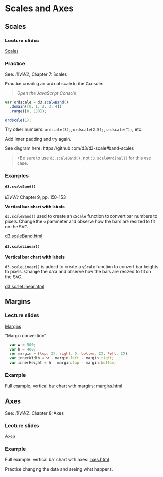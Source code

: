 # Scales and Axes <i class="fa fa-arrows"></i>

## Scales

### Lecture slides <i class="fa fa-television"></i>
 
[Scales](pdfs/scales.pdf){target="_blank"}

### Practice

See: *IDVW2*, Chapter 7: Scales

Practice creating an ordinal scale in the Console:

<script src="https://d3js.org/d3.v6.js"></script>

> <i class="fa fa-hand-o-right"></i> *Open the JavaScript Console* <i class="fa fa-terminal"></i>

``` js
var ordscale = d3.scaleBand()
  .domain([0, 1, 2, 3, 4])
  .range([0, 100]);
```
  
``` js  
ordscale(1);
```

Try other numbers: `ordscale(3);`, `ordscale(2.5);`, `ordscale(7);`, etc.

Add inner padding and try again.

See diagram here: https://github.com/d3/d3-scale#band-scales

> <i class="far fa-lightbulb"></i> *Be sure to use `d3.scaleBand()`, not `d3.scaleOrdinal()` for this use case.

### Examples

#### `d3.scaleBand()` {-}

*IDVW2* Chapter 9, pp. 150-153

**Vertical bar chart with labels**

`d3.scaleBand()` used to create an `xScale` function to convert bar numbers to pixels. Change the `w` parameter and observe how the bars are resized to fit on the SVG.

[d3.scaleBand.html](code/d3.scaleBand.html){target="_blank"}

#### `d3.scaleLinear()` {-}

**Vertical bar chart with labels**

`d3.scaleLinear()` is added to create a `yScale` function to convert bar heights to pixels. Change the data and observe how the bars are resized to fit on the SVG.

[d3.scaleLinear.html](code/d3.scaleLinear.html){target="_blank"}

## Margins

### Lecture slides <i class="fa fa-television"></i>

[Margins](pdfs/margins.pdf){target="_blank"}

"Margin convention"

``` js
  var w = 500;
  var h = 400;
  var margin = {top: 25, right: 0, bottom: 25, left: 25};
  var innerWidth = w - margin.left - margin.right;
  var innerHeight = h - margin.top - margin.bottom;
```

### Example

Full example, vertical bar chart with margins: [margins.html](code/margins.html){target="_blank"}

## Axes 

See: *IDVW2*, Chapter 8: Axes

### Lecture slides <i class="fa fa-television"></i>

[Axes](pdfs/axes.pdf){target="_blank"}

### Example

Full example: vertical bar chart with axes: [axes.html](code/axes.html){target="_blank"}

Practice changing the data and seeing what happens.

